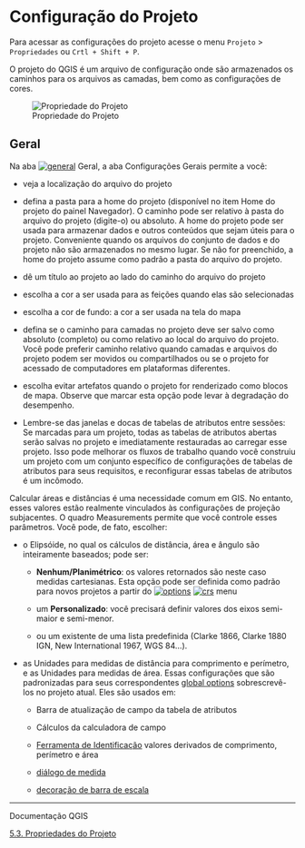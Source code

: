# Configuração do Projeto {#sec-configprojeto}

Para acessar as configurações do projeto acesse o menu `Projeto` > `Propriedades` ou `Crtl + Shift + P`.

O projeto do QGIS é um arquivo de configuração onde são armazenados os caminhos para os arquivos as camadas, bem como as configurações de cores.

![Propriedade do Projeto](img/propriedade-projeto.png){#fig-propriedade_projeto}


## Geral

Na aba [![general](https://docs.qgis.org/3.40/pt_BR/_images/general.png)](https://docs.qgis.org/3.40/pt_BR/_images/general.png) Geral, a aba Configurações Gerais permite a você:

-   veja a localização do arquivo do projeto
    
-   defina a pasta para a home do projeto (disponível no item Home do projeto do painel Navegador). O caminho pode ser relativo à pasta do arquivo do projeto (digite-o) ou absoluto. A home do projeto pode ser usada para armazenar dados e outros conteúdos que sejam úteis para o projeto. Conveniente quando os arquivos do conjunto de dados e do projeto não são armazenados no mesmo lugar. Se não for preenchido, a home do projeto assume como padrão a pasta do arquivo do projeto.
    
-   dê um título ao projeto ao lado do caminho do arquivo do projeto
    
-   escolha a cor a ser usada para as feições quando elas são selecionadas
    
-   escolha a cor de fundo: a cor a ser usada na tela do mapa
    
-   defina se o caminho para camadas no projeto deve ser salvo como absoluto (completo) ou como relativo ao local do arquivo do projeto. Você pode preferir caminho relativo quando camadas e arquivos do projeto podem ser movidos ou compartilhados ou se o projeto for acessado de computadores em plataformas diferentes.
    
-   escolha evitar artefatos quando o projeto for renderizado como blocos de mapa. Observe que marcar esta opção pode levar à degradação do desempenho.
    
-  Lembre-se das janelas e docas de tabelas de atributos entre sessões: Se marcadas para um projeto, todas as tabelas de atributos abertas serão salvas no projeto e imediatamente restauradas ao carregar esse projeto. Isso pode melhorar os fluxos de trabalho quando você construiu um projeto com um conjunto específico de configurações de tabelas de atributos para seus requisitos, e reconfigurar essas tabelas de atributos é um incômodo.

Calcular áreas e distâncias é uma necessidade comum em GIS. No entanto, esses valores estão realmente vinculados às configurações de projeção subjacentes. O quadro Measurements permite que você controle esses parâmetros. Você pode, de fato, escolher:

-   o Elipsóide, no qual os cálculos de distância, área e ângulo são inteiramente baseados; pode ser:
    
    -   **Nenhum/Planimétrico**: os valores retornados são neste caso medidas cartesianas. Esta opção pode ser definida como padrão para novos projetos a partir do [![options](https://docs.qgis.org/3.40/pt_BR/_images/mActionOptions.png)](https://docs.qgis.org/3.40/pt_BR/_images/mActionOptions.png) [![crs](https://docs.qgis.org/3.40/pt_BR/_images/CRS.png)](https://docs.qgis.org/3.40/pt_BR/_images/CRS.png) menu
        
    -   um **Personalizado**: você precisará definir valores dos eixos semi-maior e semi-menor.
        
    -   ou um existente de uma lista predefinida (Clarke 1866, Clarke 1880 IGN, New International 1967, WGS 84…).
        
-   as Unidades para medidas de distância para comprimento e perímetro, e as Unidades para medidas de área. Essas configurações que são padronizadas para seus correspondentes [global options](https://docs.qgis.org/3.40/pt_BR/docs/user_manual/introduction/qgis_configuration.html#global-measure-tool) sobrescrevê-los no projeto atual. Eles são usados ​​em:
    
    -   Barra de atualização de campo da tabela de atributos
        
    -   Cálculos da calculadora de campo
        
    -   [Ferramenta de Identificação](https://docs.qgis.org/3.40/pt_BR/docs/user_manual/introduction/general_tools.html#identify) valores derivados de comprimento, perímetro e área
        
    -   [diálogo de medida](https://docs.qgis.org/3.40/pt_BR/docs/user_manual/map_views/map_view.html#sec-measure)
        
    -   [decoração de barra de escala](https://docs.qgis.org/3.40/pt_BR/docs/user_manual/map_views/map_view.html#scalebar-decoration)

---
Documentação QGIS

[5.3. Propriedades do Projeto](https://docs.qgis.org/3.40/pt_BR/docs/user_manual/introduction/qgis_configuration.html#project-properties){target="_blank"}